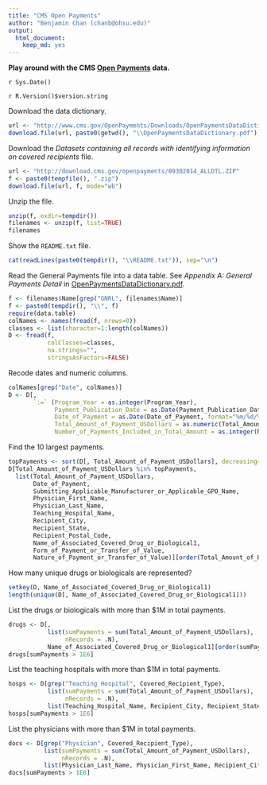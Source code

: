 ```yaml
---
title: "CMS Open Payments"
author: "Benjamin Chan (chanb@ohsu.edu)"
output:
  html_document:
    keep_md: yes
---
```


**Play around with the CMS [Open Payments](http://www.cms.gov/OpenPayments) data.**

`r Sys.Date()`

`r R.Version()$version.string`

Download the data dictionary.

```r
url <- "http://www.cms.gov/OpenPayments/Downloads/OpenPaymentsDataDictionary.pdf"
download.file(url, paste0(getwd(), "\\OpenPaymentsDataDictionary.pdf"), mode="wb")
```

Download the *Datasets containing all records with identifying information on covered recipients* file.

```r
url <- "http://download.cms.gov/openpayments/09302014_ALLDTL.ZIP"
f <- paste0(tempfile(), ".zip")
download.file(url, f, mode="wb")
```

Unzip the file.

```r
unzip(f, exdir=tempdir())
filenames <- unzip(f, list=TRUE)
filenames
```

Show the `README.txt` file.

```r
cat(readLines(paste0(tempdir(), "\\README.txt")), sep="\n")
```

Read the General Payments file into a data table.
See *Appendix A: General Payments Detail* in [OpenPaymentsDataDictionary.pdf](http://www.cms.gov/OpenPayments/Downloads/OpenPaymentsDataDictionary.pdf).

```r
f <- filenames$Name[grep("GNRL", filenames$Name)]
f <- paste0(tempdir(), "\\", f)
require(data.table)
colNames <- names(fread(f, nrows=0))
classes <- list(character=1:length(colNames))
D <- fread(f,
           colClasses=classes,
           na.strings="",
           stringsAsFactors=FALSE)
```

Recode dates and numeric columns.

```r
colNames[grep("Date", colNames)]
D <- D[,
       `:=` (Program_Year = as.integer(Program_Year),
             Payment_Publication_Date = as.Date(Payment_Publication_Date, format="%m/%d/%Y"),
             Date_of_Payment = as.Date(Date_of_Payment, format="%m/%d/%Y"),
             Total_Amount_of_Payment_USDollars = as.numeric(Total_Amount_of_Payment_USDollars),
             Number_of_Payments_Included_in_Total_Amount = as.integer(Number_of_Payments_Included_in_Total_Amount))]
```

Find the 10 largest payments.

```r
topPayments <- sort(D[, Total_Amount_of_Payment_USDollars], decreasing=TRUE)[1:10]
D[Total_Amount_of_Payment_USDollars %in% topPayments,
  list(Total_Amount_of_Payment_USDollars,
       Date_of_Payment,
       Submitting_Applicable_Manufacturer_or_Applicable_GPO_Name,
       Physician_First_Name,
       Physician_Last_Name,
       Teaching_Hospital_Name,
       Recipient_City,
       Recipient_State,
       Recipient_Postal_Code,
       Name_of_Associated_Covered_Drug_or_Biological1,
       Form_of_Payment_or_Transfer_of_Value,
       Nature_of_Payment_or_Transfer_of_Value)][order(Total_Amount_of_Payment_USDollars, decreasing=TRUE)]
```

How many unique drugs or biologicals are represented?

```r
setkey(D, Name_of_Associated_Covered_Drug_or_Biological1)
length(unique(D[, Name_of_Associated_Covered_Drug_or_Biological1]))
```

List the drugs or biologicals with more than $1M in total payments.

```r
drugs <- D[,
           list(sumPayments = sum(Total_Amount_of_Payment_USDollars),
                nRecords = .N),
           Name_of_Associated_Covered_Drug_or_Biological1][order(sumPayments, decreasing=TRUE)]
drugs[sumPayments > 1E6]
```

List the teaching hospitals with more than $1M in total payments.

```r
hosps <- D[grep("Teaching Hospital", Covered_Recipient_Type),
           list(sumPayments = sum(Total_Amount_of_Payment_USDollars),
                nRecords = .N),
           list(Teaching_Hospital_Name, Recipient_City, Recipient_State)][order(sumPayments, decreasing=TRUE)]
hosps[sumPayments > 1E6]
```

List the physicians with more than $1M in total payments.

```r
docs <- D[grep("Physician", Covered_Recipient_Type),
          list(sumPayments = sum(Total_Amount_of_Payment_USDollars),
               nRecords = .N),
          list(Physician_Last_Name, Physician_First_Name, Recipient_City, Recipient_State)][order(sumPayments, decreasing=TRUE)]
docs[sumPayments > 1E6]
```
